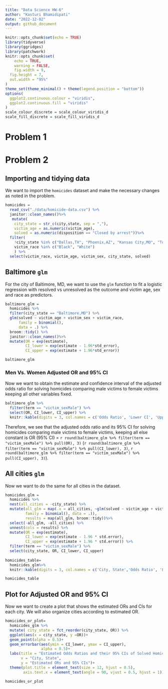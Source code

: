 ```yaml
---
title: "Data Science HW-6"
author: "Kasturi Bhamidipati"
date: "2022-12-02"
output: github_document
---
```


```r
knitr::opts_chunk$set(echo = TRUE)
library(tidyverse)
library(ggridges)
library(patchwork)
knitr::opts_chunk$set(
	echo = TRUE,
	warning = FALSE,
	fig.width = 9, 
  fig.height = 7,
  out.width = "95%"
)
theme_set(theme_minimal() + theme(legend.position = "bottom"))
options(
  ggplot2.continuous.colour = "viridis",
  ggplot2.continuous.fill = "viridis"
)
scale_colour_discrete = scale_colour_viridis_d
scale_fill_discrete = scale_fill_viridis_d
```

# Problem 1 
 
# Problem 2 

## Importing and tidying data 

We want to import the `homicides` dataset and make the necessary changes as noted in the problem.

```r
homicides = 
  read_csv("./data/homicide-data.csv") %>%
  janitor::clean_names()%>%
   mutate(
    city_state = str_c(city,state, sep = ","),
    victim_age = as.numeric(victim_age), 
    solved = as.numeric(disposition == "Closed by arrest"))%>%
  filter(
    !city_state %in% c("Dallas,TX", "Phoenix,AZ", "Kansas City,MO", "Tulsa,AL"),
    victim_race %in% c("Black", "White")
    ) %>% 
  select(victim_race, victim_age, victim_sex, city_state, solved)

```

## Baltimore `glm` 

For the city of Baltimore, MD, we want to use the `glm` function to fit a logistic regression with resolved vs unresolved as the outcome and victim age, sex and race as predictors. 

```r
baltimore_glm = 
  homicides %>% 
  filter(city_state == "Baltimore,MD") %>% 
  glm(solved ~ victim_age + victim_sex + victim_race, 
      family = binomial(), 
      data = .) %>% 
  broom::tidy() %>% 
  janitor::clean_names()%>% 
  mutate(OR = exp(estimate),
         CI_lower = exp(estimate - 1.96*std_error),
         CI_upper = exp(estimate + 1.96*std_error))

baltimore_glm
```

### Men Vs. Women Adjusted OR and 95% CI
Now we want to obtain the estimate and confidence interval of the adjusted odds ratio for solving homicides comparing male victims to female victims keeping all other variables fixed.

```r
baltimore_glm %>%
  filter(term == "victim_sexMale") %>%
  select(OR, CI_lower, CI_upper) %>% 
  knitr::kable(digits = 3, col.names = c('Odds Ratio', 'Lower CI', 'Upper CI'))
```

Therefore, we see that the adjusted odds ratio and its 95% CI for solving homicides comparing male victims to female victims, keeping all else constant is OR (95% CI) = `r round(baltimore_glm %>% filter(term == "victim_sexMale") %>% pull(OR), 3)` (`r round(baltimore_glm %>% filter(term == "victim_sexMale") %>% pull(CI_lower), 3)`, `r round(baltimore_glm %>% filter(term == "victim_sexMale") %>% pull(CI_upper), 3)`).

## All cities `glm` 

Now we want to do the same for all cities in the dataset. 

```r
homicides_glm = 
  homicides %>%
  nest(all_cities = -city_state) %>%
  mutate(all_glm = map(.x = all_cities, ~glm(solved ~ victim_age + victim_sex + victim_race,
         family = binomial(), data = .)),
         results = map(all_glm, broom::tidy))%>%
  select(-all_glm, -all_cities) %>% 
  unnest(cols = results) %>% 
  mutate(OR = exp(estimate),
         CI_lower = exp(estimate - 1.96 * std.error),
         CI_upper = exp(estimate + 1.96 * std.error)) %>% 
  filter(term == "victim_sexMale") %>% 
  select(city_state, OR, CI_lower, CI_upper)
  
homicides_table= 
  homicides_glm%>%
  knitr::kable(digits = 3, col.names = c('City, State','Odds Ratio', 'Lower CI', 'Upper CI'))

homicides_table


```

## Plot for Adjusted OR and 95% CI 

Now we want to create a plot that shows the estimated ORs and CIs for each city. We will also organize cities according to estimated OR. 

```r
homicides_or_plot= 
  homicides_glm %>%
  mutate( city_state = fct_reorder(city_state, OR)) %>%
  ggplot(aes(x = city_state, y =OR))+
  geom_point(alpha = 0.5)+
  geom_errorbar(aes(ymin = CI_lower, ymax = CI_upper),
                alpha = 0.5)+ 
  labs(title = "Estimated Odds Ratios and their 95% CIs of Solved Homicides for Each City (Comparing Male Vs. Female Victims)", 
       x = "City, State", 
       y = "Estimated ORs and 95% CIs")+
  theme(plot.title = element_text(size = 12, hjust = 0.5),
        axis.text.x = element_text(angle = 90, vjust = 0.5, hjust = 1))

homicides_or_plot
```


